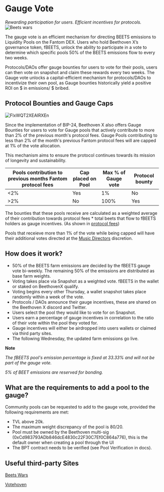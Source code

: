 # Gauge Vote
_Rewarding participation for users. Efficient incentives for protocols._
![Beets wars](https://user-images.githubusercontent.com/109503546/208073153-bded6fbf-e57a-40b1-a367-7355e8955aa1.jpeg)

The gauge vote is an efficient mechanism for directing BEETS emissions to Liquidity Pools on the Fantom DEX. Users who hold Beethoven X’s governance token, fBEETS, unlock the ability to participate in a vote to determine which specific pools 50% of the BEETS emissions flow to every two weeks. 

Protocols/DAOs offer gauge bounties for users to vote for their pools, users can then vote on snapshot and claim these rewards every two weeks. The Gauge vote unlocks a capital-efficient mechanism for protocols/DAOs to incentivize their own pool, as Gauge bounties historically yield a positive ROI on $ in emissions/ $ bribed. 

## Protocol Bounties and Gauge Caps
![FlxWQT2XEAIRXEn](https://user-images.githubusercontent.com/109503546/216949877-bf9b25d1-68b2-4dac-821b-014377d62a67.jpeg)

Since the implementation of BIP-24, Beethoven X also offers Gauge Bounties for users to vote for Gauge pools that actively contribute to more than 2% of the previous month's protocol fees. Gauge Pools contributing to less than 2% of the month's previous Fantom protocol fees will are capped at 1% of the vote allocation.

This mechanism aims to ensure the protocol continues towards its mission of longevity and sustainability.

| Pools contribution to previous months Fantom protocol fees | Cap placed on Pool | Max % of Gauge vote  | Protocol bounty |
| ---------------------------------------------------------- | ------------------ | ---------------------------- | --------        | 
| <2% | Yes | 1% | No | 
| >2% | No  | 100% | Yes |

The bounties that these pools receive are calculated as a weighted average of their contribution towards protocol fees * total beets that flow to fBEETS holders as gauge incentives. (As shown in [protocol fees](https://docs-beta.beets.fi/ecosystem/protocol-fees))

Pools that receieve more than 1% of the vote while being capped will have their additional votes directed at the [Music Directors](https://docs-beta.beets.fi/dao/music-directors) discretion. 

## How does it work?

* 50% of the BEETS farm emissions are decided by the fBEETS gauge vote bi-weekly. The remaining 50% of the emissions are distributed as base farm weights.
* Voting takes place via Snapshot as a weighted vote. fBEETS in the wallet or staked on BeethovenX qualify.
* Voting begins every other Thursday, a wallet snapshot takes place randomly within a week of the vote.
* Protocols / DAOs announce their gauge incentives, these are shared on the Beethoven X discord and Twitter. 
* Users select the pool they would like to vote for on Snapshot. 
* Users earn a percentage of gauge incentives in correlation to the ratio of their vote within the pool they voted for.
* Gauge incentives will either be airdropped into users wallets or claimed via third party sites.
* The following Wednesday, the updated farm emissions go live. 

**Note**

_The fBEETS pool's emission percentage is fixed at 33.33% and will not be part of the gauge vote._

_5% of BEET emissions are reserved for bonding._

## What are the requirements to add a pool to the gauge?

Community pools can be requested to add to the gauge vote, provided the following requirements are met:

* TVL above 20k.
* The maximum weight discrepancy of the pool is 80/20.
* Pool must be owned by the Beethoven multi-sig (0xCd983793ADb846dcE4830c22F30C7Ef0C864a776), this is the default owner when creating a pool through the UI
* The BPT contract needs to be verified (see Pool Verification in docs).

## Useful third-party Sites
[Beets Wars](https://www.beetswars.live/)

[Votehoven](https://votehoven.com/)

